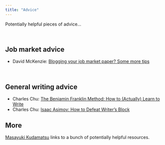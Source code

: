 ```yaml
---
title: "Advice"
---
```


Potentially helpful pieces of advice...

<br>

## Job market advice

- David McKenzie: [Blogging your job market paper? Some more tips](http://blogs.worldbank.org/impactevaluations/blogging-your-job-market-paper-some-more-tips)

<br>

## General writing advice

- Charles Chu: [The Benjamin Franklin Method: How to (Actually) Learn to Write](http://marketmeditations.com/benjamin-franklin-learn-to-write/)
- Charles Chu: [Isaac Asimov: How to Defeat Writer's Block](http://marketmeditations.com/isaac-asimov-defeat-writers-block/)

## More

[Masayuki Kudamatsu](https://sites.google.com/site/mkudamatsu/tips4economists) links to a bunch of potentially helpful resources.

